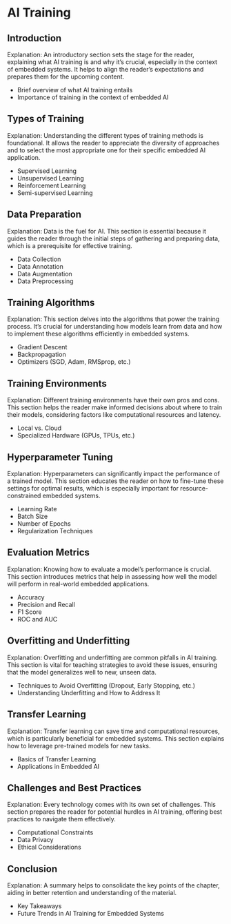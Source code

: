 # AI Training

## Introduction

Explanation: An introductory section sets the stage for the reader, explaining what AI training is and why it's crucial, especially in the context of embedded systems. It helps to align the reader's expectations and prepares them for the upcoming content.

- Brief overview of what AI training entails
- Importance of training in the context of embedded AI

## Types of Training

Explanation:  Understanding the different types of training methods is foundational. It allows the reader to appreciate the diversity of approaches and to select the most appropriate one for their specific embedded AI application.

- Supervised Learning
- Unsupervised Learning
- Reinforcement Learning
- Semi-supervised Learning

## Data Preparation

Explanation: Data is the fuel for AI. This section is essential because it guides the reader through the initial steps of gathering and preparing data, which is a prerequisite for effective training.

- Data Collection
- Data Annotation
- Data Augmentation
- Data Preprocessing

## Training Algorithms

Explanation: This section delves into the algorithms that power the training process. It's crucial for understanding how models learn from data and how to implement these algorithms efficiently in embedded systems.

- Gradient Descent
- Backpropagation
- Optimizers (SGD, Adam, RMSprop, etc.)

## Training Environments

Explanation: Different training environments have their own pros and cons. This section helps the reader make informed decisions about where to train their models, considering factors like computational resources and latency.

- Local vs. Cloud
- Specialized Hardware (GPUs, TPUs, etc.)

## Hyperparameter Tuning

Explanation: Hyperparameters can significantly impact the performance of a trained model. This section educates the reader on how to fine-tune these settings for optimal results, which is especially important for resource-constrained embedded systems.

- Learning Rate
- Batch Size
- Number of Epochs
- Regularization Techniques

## Evaluation Metrics

Explanation: Knowing how to evaluate a model's performance is crucial. This section introduces metrics that help in assessing how well the model will perform in real-world embedded applications.

- Accuracy
- Precision and Recall
- F1 Score
- ROC and AUC

## Overfitting and Underfitting

Explanation: Overfitting and underfitting are common pitfalls in AI training. This section is vital for teaching strategies to avoid these issues, ensuring that the model generalizes well to new, unseen data.

- Techniques to Avoid Overfitting (Dropout, Early Stopping, etc.)
- Understanding Underfitting and How to Address It

## Transfer Learning

Explanation: Transfer learning can save time and computational resources, which is particularly beneficial for embedded systems. This section explains how to leverage pre-trained models for new tasks.

- Basics of Transfer Learning
- Applications in Embedded AI

## Challenges and Best Practices

Explanation: Every technology comes with its own set of challenges. This section prepares the reader for potential hurdles in AI training, offering best practices to navigate them effectively.

- Computational Constraints
- Data Privacy
- Ethical Considerations

## Conclusion

Explanation: A summary helps to consolidate the key points of the chapter, aiding in better retention and understanding of the material.

- Key Takeaways
- Future Trends in AI Training for Embedded Systems